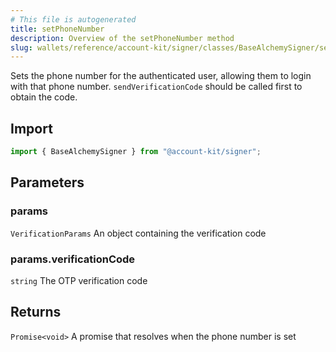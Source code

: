 ```yaml
---
# This file is autogenerated
title: setPhoneNumber
description: Overview of the setPhoneNumber method
slug: wallets/reference/account-kit/signer/classes/BaseAlchemySigner/setPhoneNumber
---
```


Sets the phone number for the authenticated user, allowing them to login with that
phone number. `sendVerificationCode` should be called first to obtain the code.

## Import

```ts
import { BaseAlchemySigner } from "@account-kit/signer";
```

## Parameters

### params

`VerificationParams`
An object containing the verification code

### params.verificationCode

`string`
The OTP verification code

## Returns

`Promise<void>`
A promise that resolves when the phone number is set
